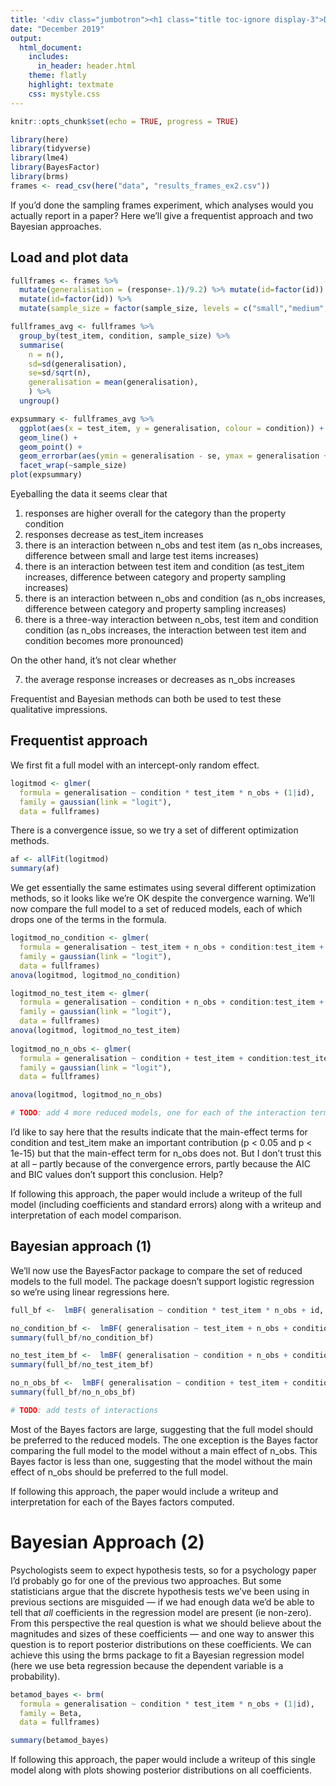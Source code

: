 ```yaml
---
title: '<div class="jumbotron"><h1 class="title toc-ignore display-3">Day 4: Statistical analyses for sampling frames experiment</h1></div>'
date: "December 2019"
output:
  html_document:
    includes:
      in_header: header.html
    theme: flatly
    highlight: textmate
    css: mystyle.css
---
```


```r
knitr::opts_chunk$set(echo = TRUE, progress = TRUE)
```

```r
library(here)
library(tidyverse)
library(lme4)
library(BayesFactor)
library(brms)
frames <- read_csv(here("data", "results_frames_ex2.csv"))
```

If you'd done the sampling frames experiment, which analyses would you actually report in a paper? Here we'll give a frequentist approach and two Bayesian approaches.

## Load and plot data

```r
fullframes <- frames %>% 
  mutate(generalisation = (response+.1)/9.2) %>% mutate(id=factor(id)) %>% 
  mutate(id=factor(id)) %>% 
  mutate(sample_size = factor(sample_size, levels = c("small","medium","large"))) 

fullframes_avg <- fullframes %>%
  group_by(test_item, condition, sample_size) %>%
  summarise(
    n = n(),
    sd=sd(generalisation), 
    se=sd/sqrt(n),
    generalisation = mean(generalisation),
    ) %>%
  ungroup()

expsummary <- fullframes_avg %>%
  ggplot(aes(x = test_item, y = generalisation, colour = condition)) +
  geom_line() +
  geom_point() +
  geom_errorbar(aes(ymin = generalisation - se, ymax = generalisation + se)) +
  facet_wrap(~sample_size)
plot(expsummary)

```


Eyeballing the data it seems clear that

1. responses are higher overall for the category than the property condition
2. responses decrease as test_item increases
3. there is an interaction between n_obs and test item (as n_obs increases, difference between small and large test items increases)
4. there is an interaction between test item and condition (as test_item increases, difference between category and property sampling increases)
5. there is an interaction between n_obs and condition  (as n_obs increases, difference between category and property sampling increases)
6. there is a three-way interaction between n_obs, test item  and condition condition  (as n_obs increases, the interaction between test item and condition becomes more pronounced)

On the other hand, it's not clear whether

7. the average response increases or decreases as n_obs increases

Frequentist and Bayesian methods can both be used to test these qualitative impressions.

## Frequentist approach

We first fit a full model with an intercept-only random effect.

```r
logitmod <- glmer(
  formula = generalisation ~ condition * test_item * n_obs + (1|id), 
  family = gaussian(link = "logit"), 
  data = fullframes)
```

There is a convergence issue, so we try a set of different optimization methods.

```r
af <- allFit(logitmod)
summary(af)
```
We get essentially the same estimates using several different optimization methods, so it looks like we're OK despite the convergence warning. We'll 
now compare the full model to a set of reduced models, each of which drops one of the terms in the formula. 

```r

logitmod_no_condition <- glmer(
  formula = generalisation ~ test_item + n_obs + condition:test_item + condition:n_obs + test_item:n_obs + condition:test_item:n_obs + (1|id), 
  family = gaussian(link = "logit"), 
  data = fullframes)
anova(logitmod, logitmod_no_condition)

logitmod_no_test_item <- glmer(
  formula = generalisation ~ condition + n_obs + condition:test_item + condition:n_obs + test_item:n_obs + condition:test_item:n_obs + (1|id), 
  family = gaussian(link = "logit"), 
  data = fullframes)
anova(logitmod, logitmod_no_test_item)
  
logitmod_no_n_obs <- glmer(
  formula = generalisation ~ condition + test_item + condition:test_item + condition:n_obs + test_item:n_obs + condition:test_item:n_obs + (1|id), 
  family = gaussian(link = "logit"), 
  data = fullframes)

anova(logitmod, logitmod_no_n_obs)

# TODO: add 4 more reduced models, one for each of the interaction terms
```

I'd like to say here that the results indicate that the main-effect terms for condition and test_item make an important contribution (p < 0.05 and p < 1e-15) but that the main-effect term for n_obs does not. But I don't trust this at all -- partly because of the convergence errors, partly because the AIC and BIC values don't support this conclusion. Help?

If following this approach, the paper would include a writeup of the full model (including coefficients and standard errors) along with a writeup and interpretation of each model comparison.

##  Bayesian approach (1)

We'll now use the BayesFactor package to compare the set of reduced models to the full model. The package doesn't support logistic regression so we're using linear regressions here.

```r
full_bf <-  lmBF( generalisation ~ condition * test_item * n_obs + id, data=fullframes, whichRandom="id")

no_condition_bf <-  lmBF( generalisation ~ test_item + n_obs + condition:test_item + condition:n_obs + test_item:n_obs + condition:test_item:n_obs + id, data=fullframes, whichRandom="id")
summary(full_bf/no_condition_bf)

no_test_item_bf <-  lmBF( generalisation ~ condition + n_obs + condition:test_item + condition:n_obs + test_item:n_obs + condition:test_item:n_obs + id, data=fullframes, whichRandom="id")
summary(full_bf/no_test_item_bf)

no_n_obs_bf <-  lmBF( generalisation ~ condition + test_item + condition:test_item + condition:n_obs + test_item:n_obs + condition:test_item:n_obs + id, data=fullframes, whichRandom="id")
summary(full_bf/no_n_obs_bf)

# TODO: add tests of interactions 
```

Most of the Bayes factors are large, suggesting that the full model should be preferred to the reduced models. The one exception is the Bayes factor comparing the full model to the model without a main effect of n_obs. This Bayes factor is less than one, suggesting that the model without the main effect of n_obs should be preferred to the full model. 

If following this approach, the paper would include a writeup and interpretation for each of the Bayes factors computed.

# Bayesian Approach (2)

Psychologists seem to expect hypothesis tests, so for a psychology paper I'd probably go for one of the previous two approaches. But some statisticians argue that the discrete hypothesis tests we've been using in previous sections are misguided --- if we had enough data we'd be able to tell that *all* coefficients in the regression model are present (ie non-zero). From this perspective the real question is what we should believe about the magnitudes and sizes of these coefficients --- and one way to answer this question is to report posterior distributions on these coefficients. We can achieve this using the brms package to fit a Bayesian regression model (here we use beta regression because the dependent variable is a probability).


```r
betamod_bayes <- brm(
  formula = generalisation ~ condition * test_item * n_obs + (1|id), 
  family = Beta, 
  data = fullframes)

summary(betamod_bayes)
```

If following this approach, the paper would include a writeup of this single model along with plots showing posterior distributions on all coefficients.
